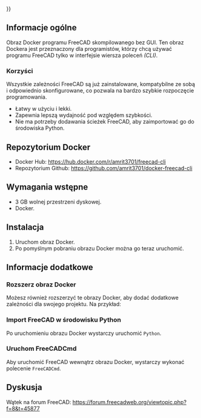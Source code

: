 <languages/>
{{UnfinishedDocu{{#translation:}}}}

{{Docnav/pl
|[[Compile_on_Docker/pl|Kompilacja w środowisku Docker]]
|[[Compiling_(Speeding_up)/pl|Kompilacja (przyspieszamy)]]
}}

{{TOCright}}

<span id="Overview"></span>
==Informacje ogólne==

Obraz Docker programu FreeCAD skompilowanego bez GUI. Ten obraz Dockera jest przeznaczony dla programistów, którzy chcą używać programu FreeCAD tylko w interfejsie wiersza poleceń ''(CLI)''.

<span id="Benefits"></span>
===Korzyści===

Wszystkie zależności FreeCAD są już zainstalowane, kompatybilne ze sobą i odpowiednio skonfigurowane, co pozwala na bardzo szybkie rozpoczęcie programowania.
* Łatwy w użyciu i lekki.
* Zapewnia lepszą wydajność pod względem szybkości.
* Nie ma potrzeby dodawania ścieżek FreeCAD, aby zaimportować go do środowiska Python.

<span id="Docker_Repository"></span>
==Repozytorium Docker== 

* Docker Hub: https://hub.docker.com/r/amrit3701/freecad-cli
* Repozytorium Github: https://github.com/amrit3701/docker-freecad-cli

<span id="Prerequisites"></span>
==Wymagania wstępne== 

* 3 GB wolnej przestrzeni dyskowej.
* Docker.

<span id="Installation"></span>
==Instalacja== 

# Uruchom obraz Docker.{{Code|lang=bash|code=
docker pull amrit3701/freecad-cli:latest
}}
# Po pomyślnym pobraniu obrazu Docker można go teraz uruchomić.{{Code|lang=bash|code=
docker run -it amrit3701/freecad-cli:lastest bash
}}


<span id="Additional_information"></span>
==Informacje dodatkowe== 

<span id="Extend_Docker_image"></span>
===Rozszerz obraz Docker=== 

Możesz również rozszerzyć te obrazy Docker, aby dodać dodatkowe zależności dla swojego projektu. Na przykład:
{{Code|lang=docker|code=

# Dockerfile

FROM amrit3701/freecad-cli:lastest

# Add additional dependencies

# pip3.8 install <some_package>
}}

<span id="Import_FreeCAD_in_Python"></span>
===Import FreeCAD w środowisku Python=== 

Po uruchomieniu obrazu Docker wystarczy uruchomić <code>Python</code>.

{{Code|lang=bash|code=
$ docker run -it amrit3701/freecad-cli:lastest bash
root@f0ec904cf9b9:/# python3.8
Python 3.8.5 (default, Jul 20 2020, 19:48:14)
[GCC 7.5.0] on linux
Type "help", "copyright", "credits" or "license" for more information.
>>> import FreeCAD
>>> import Part
>>> import Draft
>>> import Arch
}}

<span id="Launch_FreeCADCmd"></span>
===Uruchom FreeCADCmd=== 

Aby uruchomić FreeCAD wewnątrz obrazu Docker, wystarczy wykonać polecenie <code>FreeCADCmd</code>.

<span id="Discussion"></span>
==Dyskusja== 

Wątek na forum FreeCAD: https://forum.freecadweb.org/viewtopic.php?f=8&t=45877


{{Docnav/pl
|[[Compile_on_Docker/pl|Kompilacja w środowisku Docker]]
|[[Compiling_(Speeding_up)/pl|Kompilacja (przyspieszamy)]]
}}